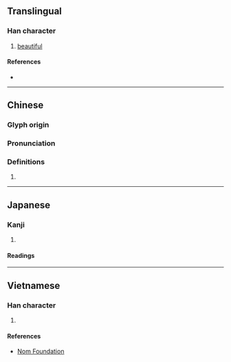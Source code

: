 {{character info}}
==Translingual==

===Han character===
{{Han char|rn=38|rad=女|as=08|sn=11|four=41446|canj=VYAJ|ids=⿰女卓}}

# [[beautiful]]

====References====
* {{Han ref|kx=0265.130|dkj=06431|dj=0532.120|hdz=21057.110|uh=5A65|ud=23141|bh=D4D8|bd=54488}}

----

==Chinese==
{{zh-forms}}

===Glyph origin===
{{Han etym}}

===Pronunciation===
{{zh-pron
|m=nào,chuò
|c=coek3
|mc=y
|oc=y
|cat=a
}}

===Definitions===
{{zh-hanzi}}

# {{rfdef|yue|sort=女08}}

----

==Japanese==

===Kanji===
{{ja-kanji|grade=|rs=女08}}

# {{rfdef|ja|sort=女08}}

====Readings====
{{ja-readings|on=[[どう]] (dō), [[にょう]] (nyō), [[てき]] (teki), [[じゃく]] (jaku), [[しゃく]] (shaku)|kun=[[みめよい]] (mimeyoi)}}

----

==Vietnamese==

===Han character===
{{vi-readings|reading=sước|rs=女08}}

# {{rfdef|vi|sort=女08}}

====References====
* [http://nomfoundation.org/common/nom_details.php?codepoint=5a65 Nom Foundation]
